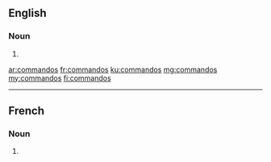 ==English==

===Noun===
{{head|en|noun plural form}}

# {{plural of|commando|lang=en}}

[[ar:commandos]]
[[fr:commandos]]
[[ku:commandos]]
[[mg:commandos]]
[[my:commandos]]
[[fi:commandos]]

----
==French==

===Noun===
{{head|fr|noun plural form|g=m}}

# {{plural of|commando|lang=fr}}
{{rfc-auto}}